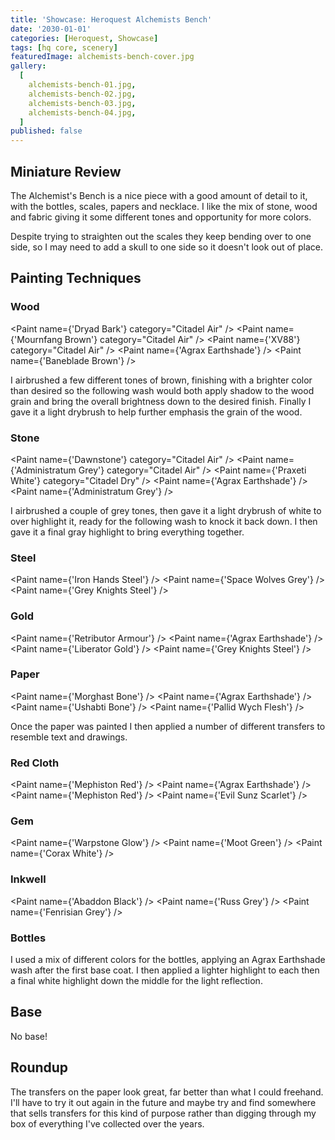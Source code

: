 ```yaml
---
title: 'Showcase: Heroquest Alchemists Bench'
date: '2030-01-01'
categories: [Heroquest, Showcase]
tags: [hq core, scenery]
featuredImage: alchemists-bench-cover.jpg
gallery:
  [
    alchemists-bench-01.jpg,
    alchemists-bench-02.jpg,
    alchemists-bench-03.jpg,
    alchemists-bench-04.jpg,
  ]
published: false
---
```



## Miniature Review

The Alchemist's Bench is a nice piece with a good amount of detail to it, with the bottles, scales, papers and
necklace. I like the mix of stone, wood and fabric giving it some different tones and opportunity for more colors.

Despite trying to straighten out the scales they keep bending over to one side, so I may need to add a skull to one side
so it doesn't look out of place.

## Painting Techniques

### Wood

<Paint name={'Dryad Bark'} category="Citadel Air" />
<Paint name={'Mournfang Brown'} category="Citadel Air" />
<Paint name={'XV88'} category="Citadel Air" />
<Paint name={'Agrax Earthshade'} />
<Paint name={'Baneblade Brown'} />

I airbrushed a few different tones of brown, finishing with a brighter color than desired so the following wash
would both apply shadow to the wood grain and bring the overall brightness down to the desired finish.
Finally I gave it a light drybrush to help further emphasis the grain of the wood.

### Stone

<Paint name={'Dawnstone'} category="Citadel Air" />
<Paint name={'Administratum Grey'} category="Citadel Air" />
<Paint name={'Praxeti White'} category="Citadel Dry" />
<Paint name={'Agrax Earthshade'} />
<Paint name={'Administratum Grey'} />

I airbrushed a couple of grey tones, then gave it a light drybrush of white to over highlight it, ready for the
following wash to knock it back down. I then gave it a final gray highlight to bring everything together.

### Steel

<Paint name={'Iron Hands Steel'} />
<Paint name={'Space Wolves Grey'} />
<Paint name={'Grey Knights Steel'} />

### Gold

<Paint name={'Retributor Armour'} />
<Paint name={'Agrax Earthshade'} />
<Paint name={'Liberator Gold'} />
<Paint name={'Grey Knights Steel'} />

### Paper

<Paint name={'Morghast Bone'} />
<Paint name={'Agrax Earthshade'} />
<Paint name={'Ushabti Bone'} />
<Paint name={'Pallid Wych Flesh'} />

Once the paper was painted I then applied a number of different transfers to resemble text and drawings.

### Red Cloth

<Paint name={'Mephiston Red'} />
<Paint name={'Agrax Earthshade'} />
<Paint name={'Mephiston Red'} />
<Paint name={'Evil Sunz Scarlet'} />

### Gem

<Paint name={'Warpstone Glow'} />
<Paint name={'Moot Green'} />
<Paint name={'Corax White'} />

### Inkwell

<Paint name={'Abaddon Black'} />
<Paint name={'Russ Grey'} />
<Paint name={'Fenrisian Grey'} />

### Bottles

I used a mix of different colors for the bottles, applying an Agrax Earthshade wash after the first base coat. I then
applied a lighter highlight to each then a final white highlight down the middle for the light reflection.

## Base

No base!

## Roundup

The transfers on the paper look great, far better than what I could freehand. I'll have to try it out again in the future
and maybe try and find somewhere that sells transfers for this kind of purpose rather than digging through my box of
everything I've collected over the years.
